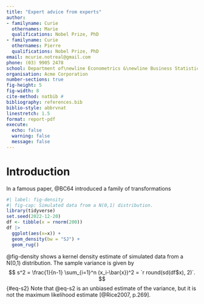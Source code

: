 ```yaml
---
title: "Expert advice from experts"
author:
- familyname: Curie
  othernames: Marie
  qualifications: Nobel Prize, PhD
- familyname: Curie
  othernames: Pierre
  qualifications: Nobel Prize, PhD
email: mcurie.notreal@gmail.com
phone: (03) 9905 2478
school: Department of\newline Econometrics &\newline Business Statistics
organisation: Acme Corporation
number-sections: true
fig-height: 5
fig-width: 8
cite-method: natbib #
bibliography: references.bib
biblio-style: abbrvnat
linestretch: 1.5
format: report-pdf
execute:
  echo: false
  warning: false
  message: false
---
```



# Introduction

In a famous paper, @BC64 introduced a family of transformations \dots

```r
#| label: fig-density
#| fig-cap: Simulated data from a N(0,1) distribution.
library(tidyverse)
set.seed(2022-12-20)
df <- tibble(x = rnorm(200))
df |>
  ggplot(aes(x=x)) +
  geom_density(bw = "SJ") +
  geom_rug()
```

@fig-density shows a kernel density estimate of simulated data from a N(0,1) distribution. The sample variance is given by
$$
  s^2 = \frac{1}{n-1} \sum_{i=1}^n (x_i-\bar{x})^2 = `r round(sd(df$x), 2)`.
$$ {#eq-s2}
Note that @eq-s2 is an unbiased estimate of the variance, but it is not the maximum likelihood estimate [@Rice2007, p.269].
